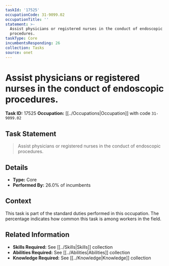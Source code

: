 ```yaml
---
taskId: '17525'
occupationCode: 31-9099.02
occupationTitle: ''
statement: >-
  Assist physicians or registered nurses in the conduct of endoscopic
  procedures.
taskType: Core
incumbentsResponding: 26
collection: Tasks
source: onet
---
```

# Assist physicians or registered nurses in the conduct of endoscopic procedures.

**Task ID:** 17525
**Occupation:** [[../Occupations|Occupation]] with code `31-9099.02`

## Task Statement

> Assist physicians or registered nurses in the conduct of endoscopic procedures.

## Details

- **Type:** Core
- **Performed By:** 26.0% of incumbents

## Context

This task is part of the standard duties performed in this occupation. The percentage indicates how common this task is among workers in the field.

## Related Information

- **Skills Required:** See [[../Skills|Skills]] collection
- **Abilities Required:** See [[../Abilities|Abilities]] collection
- **Knowledge Required:** See [[../Knowledge|Knowledge]] collection
